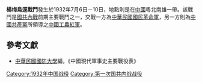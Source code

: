 {{Infobox Military Conflict|
campaign=|
image=|
caption=|
conflict=楊梅烏逕戰鬥|
date=1932年7月6日－10日|
place=[[中國|中國]]粵北南雄|
result=激戰於楊烏間之鄧坊，國民革命軍損失人槍六百，紅軍傷亡二千，國民革命軍最後敗退，調至廣東南雄整頓|
combatant1=中華民國國民革命軍粵軍1師、2師、4師|
combatant2=紅軍7軍、8軍| 
commander1=[[李振球|李振球]]、[[葉肇|葉肇]]|
commander2=[[李明瑞|李明瑞]]、[[李天柱_(红军)|李天柱]]|
strength1=|
strength2=|
casualties1=|
casualties2=|
}}
'''楊梅烏逕戰鬥'''發生於1932年7月6日－10日，地點則是在[[中國|中國]]粵北南雄一帶。該戰鬥是[[國共內戰|國共內戰]]前期主要戰鬥之一，交戰一方為[[中華民國|中華民國]][[國民革命軍|國民革命軍]]，另一方則為[[中國共產黨|中國共產黨]]所領導之[[中國工農紅軍|中國工農紅軍]]。

==參考文獻==
*[[中華民國|中華民國]][[國防大學_(臺灣)|國防大學]]編，《中國現代軍事史主要戰役表》

{{第一次国共内战}}

[[Category:1932年中国战役|Category:1932年中国战役]]
[[Category:第一次国共内战战役|Category:第一次国共内战战役]]